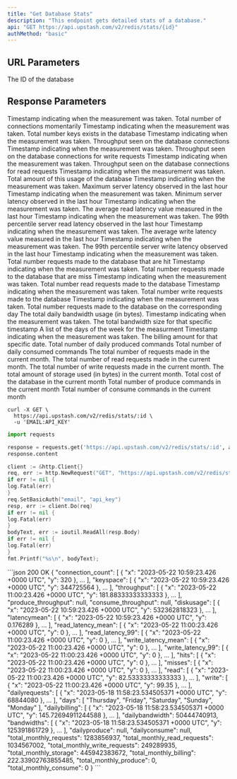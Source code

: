 ```yaml
---
title: "Get Database Stats"
description: "This endpoint gets detailed stats of a database."
api: "GET https://api.upstash.com/v2/redis/stats/{id}"
authMethod: "basic"
---
```


## URL Parameters

<ParamField path="id" required>
  The ID of the database
</ParamField>

## Response Parameters

<ResponseField name="connection_count" type="Object">
  <Expandable title="properties">
    <ResponseField name="x" type="string">
      Timestamp indicating when the measurement was taken.
    </ResponseField>
    <ResponseField name="y" type="int">
      Total number of connections momentarily
    </ResponseField>
  </Expandable>
</ResponseField>

<ResponseField name="keyspace" type="Object">
  <Expandable title="Properties">
    <ResponseField name="x" type="string">
      Timestamp indicating when the measurement was taken.
    </ResponseField>
    <ResponseField name="y" type="int">
      Total number keys exists in the database
    </ResponseField>
  </Expandable>
</ResponseField>

<ResponseField name="throughput" type="Object">
  <Expandable title="Properties">
    <ResponseField name="x" type="string">
      Timestamp indicating when the measurement was taken.
    </ResponseField>
    <ResponseField name="y" type="int">
      Throughput seen on the database connections
    </ResponseField>
  </Expandable>
</ResponseField>

<ResponseField name="produce_throughput" type="Object">
  <Expandable title="Properties">
    <ResponseField name="x" type="string">
      Timestamp indicating when the measurement was taken.
    </ResponseField>
    <ResponseField name="y" type="int">
      Throughput seen on the database connections for write requests
    </ResponseField>
  </Expandable>
</ResponseField>

<ResponseField name="consume_throughput" type="Object">
  <Expandable title="Properties">
    <ResponseField name="x" type="string">
      Timestamp indicating when the measurement was taken.
    </ResponseField>
    <ResponseField name="y" type="int">
      Throughput seen on the database connections for read requests
    </ResponseField>
  </Expandable>
</ResponseField>

<ResponseField name="diskusage" type="Object">
  <Expandable title="Properties">
    <ResponseField name="x" type="string">
      Timestamp indicating when the measurement was taken.
    </ResponseField>
    <ResponseField name="y" type="int">
      Total amount of this usage of the database
    </ResponseField>
  </Expandable>
</ResponseField>

<ResponseField name="latencymax" type="Object">
  <Expandable title="Properties">
    <ResponseField name="x" type="string">
      Timestamp indicating when the measurement was taken.
    </ResponseField>
    <ResponseField name="y" type="int">
      Maximum server latency observed in the last hour
    </ResponseField>
  </Expandable>
</ResponseField>

<ResponseField name="latencymin" type="Object">
  <Expandable title="Properties">
    <ResponseField name="x" type="string">
      Timestamp indicating when the measurement was taken.
    </ResponseField>
    <ResponseField name="y" type="int">
      Minimum server latency observed in the last hour
    </ResponseField>
  </Expandable>
</ResponseField>

<ResponseField name="read_latency_mean" type="Object">
  <Expandable title="Properties">
    <ResponseField name="x" type="string">
      Timestamp indicating when the measurement was taken.
    </ResponseField>
    <ResponseField name="y" type="int">
      The average read latency value measured in the last hour
    </ResponseField>
  </Expandable>
</ResponseField>

<ResponseField name="read_latency_99" type="Object">
  <Expandable title="Properties">
    <ResponseField name="x" type="string">
      Timestamp indicating when the measurement was taken.
    </ResponseField>
    <ResponseField name="y" type="int">
      The 99th percentile server read latency observed in the last hour
    </ResponseField>
  </Expandable>
</ResponseField>

<ResponseField name="write_latency_mean" type="Object">
  <Expandable title="Properties">
    <ResponseField name="x" type="string">
      Timestamp indicating when the measurement was taken.
    </ResponseField>
    <ResponseField name="y" type="int">
      The average write latency value measured in the last hour
    </ResponseField>
  </Expandable>
</ResponseField>

<ResponseField name="write_latency_99" type="Object">
  <Expandable title="Properties">
    <ResponseField name="x" type="string">
      Timestamp indicating when the measurement was taken.
    </ResponseField>
    <ResponseField name="y" type="int">
      The 99th percentile server write latency observed in the last hour
    </ResponseField>
  </Expandable>
</ResponseField>

<ResponseField name="hits" type="Object">
  <Expandable title="Properties">
    <ResponseField name="x" type="string">
      Timestamp indicating when the measurement was taken.
    </ResponseField>
    <ResponseField name="y" type="int">
      Total number requests made to the database that are hit
    </ResponseField>
  </Expandable>
</ResponseField>

<ResponseField name="misses" type="Object">
  <Expandable title="Properties">
    <ResponseField name="x" type="string">
      Timestamp indicating when the measurement was taken.
    </ResponseField>
    <ResponseField name="y" type="int">
      Total number requests made to the database that are miss
    </ResponseField>
  </Expandable>
</ResponseField>

<ResponseField name="read" type="Object">
  <Expandable title="Properties">
    <ResponseField name="x" type="string">
      Timestamp indicating when the measurement was taken.
    </ResponseField>
    <ResponseField name="y" type="int">
      Total number read requests made to the database
    </ResponseField>
  </Expandable>
</ResponseField>

<ResponseField name="write" type="Object">
  <Expandable title="Properties">
    <ResponseField name="x" type="string">
      Timestamp indicating when the measurement was taken.
    </ResponseField>
    <ResponseField name="y" type="int">
      Total number write requests made to the database
    </ResponseField>
  </Expandable>
</ResponseField>

<ResponseField name="dailyrequests" type="Object">
  <Expandable title="Properties">
    <ResponseField name="x" type="string">
      Timestamp indicating when the measurement was taken.
    </ResponseField>
    <ResponseField name="y" type="int">
      Total number requests made to the database on the corresponding day
    </ResponseField>
  </Expandable>
</ResponseField>

<ResponseField name="dailybandwidth" type="int">
  The total daily bandwidth usage (in bytes).
</ResponseField>

<ResponseField name="bandwidths" type="Object">
  <Expandable title="Properties">
    <ResponseField name="x" type="string">
      Timestamp indicating when the measurement was taken.
    </ResponseField>
    <ResponseField name="y" type="int">
      The total bandwidth size for that specific timestamp
    </ResponseField>
  </Expandable>
</ResponseField>

<ResponseField name="days" type="Array<string>">
  A list of the days of the week for the measurment
</ResponseField>

<ResponseField name="dailybilling" type="Object">
  <Expandable title="Properties">
    <ResponseField name="x" type="string">
      Timestamp indicating when the measurement was taken.
    </ResponseField>
    <ResponseField name="y" type="int">
      The billing amount for that specific date.
    </ResponseField>
  </Expandable>
</ResponseField>

<ResponseField name="dailyproduce" type="int">
  Total number of daily produced commands
</ResponseField>

<ResponseField name="dailyconsume" type="int">
  Total number of daily consumed commands
</ResponseField>

<ResponseField name="total_monthly_requests" type="int">
  The total number of requests made in the current month.
</ResponseField>

<ResponseField name="total_monthly_read_requests" type="int">
  The total number of read requests made in the current month.
</ResponseField>

<ResponseField name="total_monthly_write_requests" type="int">
  The total number of write requests made in the current month.
</ResponseField>

<ResponseField name="total_monthly_storage" type="int">
  The total amount of storage used (in bytes) in the current month.
</ResponseField>

<ResponseField name="total_monthly_billing" type="int">
  Total cost of the database in the current month
</ResponseField>

<ResponseField name="total_monthly_produce" type="int">
  Total number of produce commands in the current month
</ResponseField>

<ResponseField name="total_monthly_consume" type="int">
  Total number of consume commands in the current month
</ResponseField>

<RequestExample>

```shell curl
curl -X GET \
  https://api.upstash.com/v2/redis/stats/:id \
  -u 'EMAIL:API_KEY'
```

```python Python
import requests

response = requests.get('https://api.upstash.com/v2/redis/stats/:id', auth=('EMAIL', 'API_KEY'))
response.content
```

```go Go
client := &http.Client{}
req, err := http.NewRequest("GET", "https://api.upstash.com/v2/redis/stats/:id", nil)
if err != nil {
log.Fatal(err)
}
req.SetBasicAuth("email", "api_key")
resp, err := client.Do(req)
if err != nil {
log.Fatal(err)
}
bodyText, err := ioutil.ReadAll(resp.Body)
if err != nil {
log.Fatal(err)
}
fmt.Printf("%s\n", bodyText);
```

</RequestExample>

<ResponseExample>
```json 200 OK
{
  "connection_count": [
    {
      "x": "2023-05-22 10:59:23.426 +0000 UTC",
      "y": 320
    },
    ...
  ],
  "keyspace": [
    {
      "x": "2023-05-22 10:59:23.426 +0000 UTC",
      "y": 344725564
    },
    ...
  ],
  "throughput": [
    {
      "x": "2023-05-22 11:00:23.426 +0000 UTC",
      "y": 181.88333333333333
    },
    ...
  ],
  "produce_throughput": null,
  "consume_throughput": null,
  "diskusage": [
    {
      "x": "2023-05-22 10:59:23.426 +0000 UTC",
      "y": 532362818323
    },
    ...
  ],
  "latencymean": [
    {
      "x": "2023-05-22 10:59:23.426 +0000 UTC",
      "y": 0.176289
    },
    ...
  ],
  "read_latency_mean": [
    {
      "x": "2023-05-22 11:00:23.426 +0000 UTC",
      "y": 0
    },
    ...
  ],
  "read_latency_99": [
    {
      "x": "2023-05-22 11:00:23.426 +0000 UTC",
      "y": 0
    },
    ...
  ],
  "write_latency_mean": [
    {
      "x": "2023-05-22 11:00:23.426 +0000 UTC",
      "y": 0
    },
    ...
  ],
  "write_latency_99": [
    {
      "x": "2023-05-22 11:00:23.426 +0000 UTC",
      "y": 0
    },
    ...
  ],
  "hits": [
    {
      "x": "2023-05-22 11:00:23.426 +0000 UTC",
      "y": 0
    },
    ...
  ],
  "misses": [
    {
      "x": "2023-05-22 11:00:23.426 +0000 UTC",
      "y": 0
    },
    ...
  ],
  "read": [
    {
      "x": "2023-05-22 11:00:23.426 +0000 UTC",
      "y": 82.53333333333333
    },
    ...
  ],
  "write": [
    {
      "x": "2023-05-22 11:00:23.426 +0000 UTC",
      "y": 99.35
    },
    ...
  ],
  "dailyrequests": [
    {
      "x": "2023-05-18 11:58:23.534505371 +0000 UTC",
      "y": 68844080
    },
    ...
  ],
  "days": [
    "Thursday",
    "Friday",
    "Saturday",
    "Sunday",
    "Monday"
  ],
  "dailybilling": [
    {
      "x": "2023-05-18 11:58:23.534505371 +0000 UTC",
      "y": 145.72694911244588
    },
    ...
  ],
  "dailybandwidth": 50444740913,
  "bandwidths": [
    {
      "x": "2023-05-18 11:58:23.534505371 +0000 UTC",
      "y": 125391861729
    },
    ...
  ],
  "dailyproduce": null,
  "dailyconsume": null,
  "total_monthly_requests": 1283856937,
  "total_monthly_read_requests": 1034567002,
  "total_monthly_write_requests": 249289935,
  "total_monthly_storage": 445942383672,
  "total_monthly_billing": 222.33902763855485,
  "total_monthly_produce": 0,
  "total_monthly_consume": 0
}
```
</ResponseExample>

